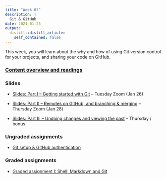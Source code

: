 ```yaml
---
title: "Week 03"
description: |
  Git & GitHub
date: 2021-01-25
output:
  distill::distill_article:
    self_contained: false
---
```


This week, you will learn about the why and how of using Git version control for
your projects, and sharing your code on GitHub.

### [Content overview and readings](../../w03_readings.html)

### Slides

- [Slides: Part I -- Getting started with Git](slides/03-1_git.html) -- Tuesday Zoom (Jan 26)

- [Slides: Part II -- Remotes on GitHub, and branching & merging](slides/03-2_git.html) -- Thursday Zoom (Jan 28)

- [Slides: Part III -- Undoing changes and viewing the past](slides/03-3_git.html) -- Thursday / bonus

### Ungraded assignments

- [Git setup & GitHub authentication](../../w03_UA_git-setup.html)

### Graded assignments

- [Graded assignment I: Shell, Markdown and Git](../../w03_GA_git.html)
